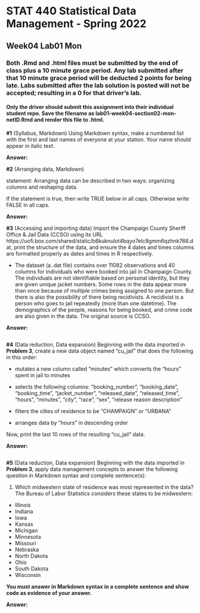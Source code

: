 # STAT 440 Statistical Data Management - Spring 2022
## Week04 Lab01 Mon
### Both .Rmd and .html files must be submitted by the end of class plus a 10 minute grace period. Any lab submitted after that 10 minute grace period will be deducted 2 points for being late. Labs submitted after the lab solution is posted will not be accepted; resulting in a 0 for that driver's lab.
#### Only the driver should submit this assignment into their individual student repo. Save the filename as lab01-week04-section02-mon-netID.Rmd and render this file to .html. 

**#1** (Syllabus, Markdown) Using Markdown syntax, make a numbered list with the first and last names of everyone at your station. Your name should appear in italic text.

**Answer:**

**#2** (Arranging data, Markdown)

statement: Arranging data can be described in two ways: organizing columns and reshaping data.

If the statement is true, then write TRUE below in all caps. Otherwise write FALSE in all caps.

**Answer:**

**#3** (Accessing and importing data) Import the Champaign County Sheriff Office & Jail Data (CCSO) using its URL https://uofi.box.com/shared/static/b6kuknulot4bqyo7elc8gmm6qzhnk766.dat, print the structure of the data, and ensure the 4 dates and times columns are formatted properly as dates and times in R respectively. 

  - The dataset (a .dat file) contains over 11082 observations and 40 columns for individuals who were booked into jail in Champaign County. The individuals are not identifiable based on personal identity, but they are given unique jacket numbers. Some rows in the data appear more than once because of multiple crimes being assigned to one person. But there is also the possibility of there being recidivists. A recidivist is a person who goes to jail repeatedly (more than one datetime). The demographics of the people, reasons for being booked, and crime code are also given in the data. The original source is CCSO.

**Answer:**

```{r prob3}

```

**#4** (Data reduction, Data expansion) Beginning with the data imported in **Problem 3**, create a new data object named "cu_jail" that does the following in this order:

- mutates a new column called "minutes" which converts the "hours" spent in jail to minutes

- selects the following columns: "booking_number", "booking_date", "booking_time", "jacket_number", "released_date", "released_time", "hours", "minutes", "city", "race", "sex", "release reason description"

- filters the cities of residence to be "CHAMPAIGN" or "URBANA"

- arranges data by "hours" in descending order

Now, print the last 10 rows of the resulting "cu_jail" data.

**Answer:**

```{r prob4}

```

**#5** (Data reduction, Data expansion) Beginning with the data imported in **Problem 3**, apply data management concepts to answer the following question in Markdown syntax and complete sentence(s):

1. Which midwestern state of residence was most represented in the data? The Bureau of Labor Statistics considers these states to be midwestern: 

- Illinois  
- Indiana  
- Iowa  
- Kansas  
- Michigan  
- Minnesota  
- Missouri  
- Nebraska  
- North Dakota  
- Ohio  
- South Dakota  
- Wisconsin  

**You must answer in Markdown syntax in a complete sentence and show code as evidence of your answer.**

**Answer:**

```{r prob5}

```
